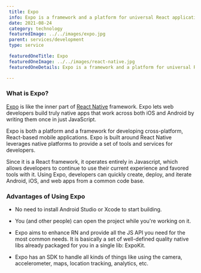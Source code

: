 ```yaml
---
 title: Expo
 info: Expo is a framework and a platform for universal React applications. It is a set of tools and services built around React Native and native platforms that help you develop, build, deploy, and quickly iterate on iOS, Android, and web apps from the same JavaScript/TypeScript codebase.
 date: 2021-08-24
 category: technology
 featuredImage: ../../images/expo.jpg
 parent: services/development
 type: service

 featuredOneTitle: Expo
 featuredOneImage: ../../images/react-native.jpg
 featuredOneDetails: Expo is a framework and a platform for universal React applications. It is a set of tools and services built around React Native and native platforms that help you develop, build, deploy, and quickly iterate on iOS, Android, and web apps from the same JavaScript/TypeScript codebase.

---
```


### What is Expo?

[Expo](https://expo.io/) is like the inner part of [React Native](https://reactnative.dev/) framework. Expo lets web developers build truly native apps that work across both iOS and Android by writing them once in just JavaScript.

Expo is both a platform and a framework for developing cross-platform, React-based mobile applications. Expo is built around React Native leverages native platforms to provide a set of tools and services for developers.

Since it is a React framework, it operates entirely in Javascript, which allows developers to continue to use their current experience and favored tools with it. Using Expo, developers can quickly create, deploy, and iterate Android, iOS, and web apps from a common code base.

### Advantages of Using Expo

 -  No need to install Android Studio or Xcode to start building.

- You (and other people) can open the project while you're working on it.

-    Expo aims to enhance RN and provide all the JS API you need for the most common needs. It is basically a set of well-defined quality native libs already packaged for you in a      single lib: ExpoKit.
 
 -    Expo has an SDK to handle all kinds of things like using the camera, accelerometer, maps, location tracking, analytics, etc.
